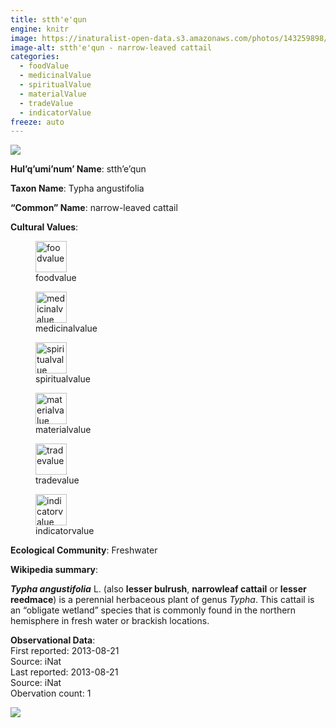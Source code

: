 ```yaml
---
title: stth'e'qun
engine: knitr
image: https://inaturalist-open-data.s3.amazonaws.com/photos/143259898/medium.jpeg
image-alt: stth'e'qun - narrow-leaved cattail
categories:
  - foodValue
  - medicinalValue
  - spiritualValue
  - materialValue
  - tradeValue
  - indicatorValue
freeze: auto
---
```

![](https://inaturalist-open-data.s3.amazonaws.com/photos/143259898/medium.jpeg){fig-alt="stth'e'qun - narrow-leaved cattail"}

**Hul'q'umi'num' Name**: stth'e'qun



**Taxon Name**: Typha angustifolia

**"Common" Name**: narrow-leaved cattail

**Cultural Values**:  

::: {layout-nrow=1 style="width:60%"}
![foodvalue](/files/foodvalue.svg){width=50px}

![medicinalvalue](/files/medicinalvalue.svg){width=50px}

![spiritualvalue](/files/spiritualvalue.svg){width=50px}

![materialvalue](/files/materialvalue.svg){width=50px}

![tradevalue](/files/tradevalue.svg){width=50px}

![indicatorvalue](/files/indicatorvalue.svg){width=50px}
:::

**Ecological Community**: Freshwater

**Wikipedia summary**:  
<p class="mw-empty-elt">

</p>

<p><i><b>Typha angustifolia</b></i> L. (also <b>lesser bulrush</b>, <b>narrowleaf cattail</b> or <b>lesser reedmace</b>) is a perennial herbaceous plant of genus <i>Typha</i>. This cattail is an "obligate wetland" species that is commonly found in the northern hemisphere in fresh water or brackish locations.

**Observational Data**:   
First reported: 2013-08-21  
Source: iNat  
Last reported: 2013-08-21  
Source: iNat  
Obervation count: 1

![](community_dist.png)

